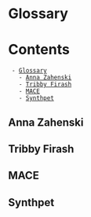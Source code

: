 = Glossary =

= Contents =
  - [[#Glossary|Glossary]]
    - [[#Glossary#Anna Zahenski|Anna Zahenski]]
    - [[#Glossary#Tribby Firash|Tribby Firash]]
    - [[#Glossary#MACE|MACE]]
    - [[#Glossary#Synthpet|Synthpet]]

== Anna Zahenski ==
== Tribby Firash ==
== MACE ==
== Synthpet ==

